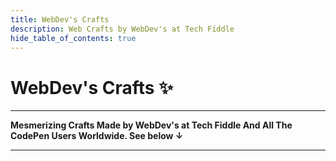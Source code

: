 ```yaml
---
title: WebDev's Crafts
description: Web Crafts by WebDev's at Tech Fiddle
hide_table_of_contents: true
---
```



# WebDev's Crafts ✨

<hr></hr>

**Mesmerizing Crafts Made by WebDev's at Tech Fiddle And All The CodePen Users Worldwide. See below ↓**

<hr></hr>

<WebDevCardsRow />
